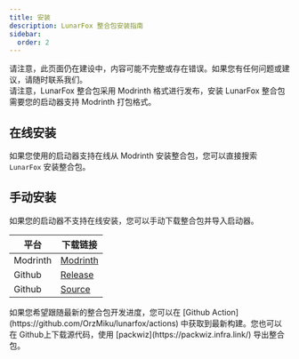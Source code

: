 ```yaml
---
title: 安装
description: LunarFox 整合包安装指南
sidebar:
  order: 2
---
```



<Aside type="caution" title="此页面仍在建设中">
  请注意，此页面仍在建设中，内容可能不完整或存在错误。如果您有任何问题或建议，请随时联系我们。
</Aside>

<Aside type="note">
  请注意，LunarFox 整合包采用 Modrinth 格式进行发布，安装 LunarFox
  整合包需要您的启动器支持 Modrinth 打包格式。
</Aside>

## 在线安装

如果您使用的启动器支持在线从 Modrinth 安装整合包，您可以直接搜索 `LunarFox` 安装整合包。

## 手动安装

如果您的启动器不支持在线安装，您可以手动下载整合包并导入启动器。

| 平台                                             | 下载链接                                                |
| ------------------------------------------------ | ------------------------------------------------------- |
| Modrinth <Badge text="推荐" variant="success" /> | [Modrinth](https://modrinth.com/modpack/lunarfox)       |
| Github                                           | [Release](https://github.com/OrzMiku/lunarfox/releases) |
| Github                                           | [Source](https://github.com/OrzMiku/lunarfox)           |

<Aside type="tip" title="最新构建">
  如果您希望跟随最新的整合包开发进度，您可以在 [Github
  Action](https://github.com/OrzMiku/lunarfox/actions)
  中获取到最新构建。您也可以在 Github上下载源代码，使用
  [packwiz](https://packwiz.infra.link/) 导出整合包。
</Aside>

